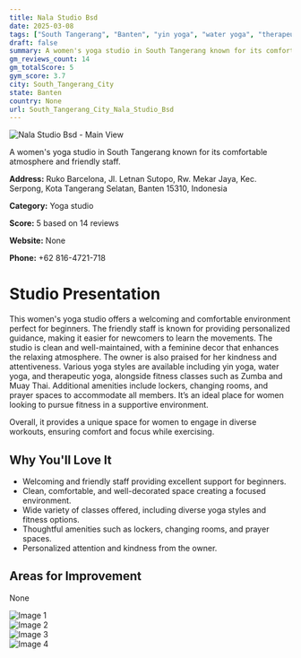 ```yaml
---
title: Nala Studio Bsd
date: 2025-03-08
tags: ["South Tangerang", "Banten", "yin yoga", "water yoga", "therapeutic yoga", "women-only", "clean", "South Tangerang City"]  
draft: false
summary: A women's yoga studio in South Tangerang known for its comfortable atmosphere and friendly staff.
gm_reviews_count: 14
gm_totalScore: 5
gym_score: 3.7
city: South_Tangerang_City
state: Banten
country: None
url: South_Tangerang_City_Nala_Studio_Bsd
---
```


<div className="aspect-[16/9] relative my-8">
  <img 
    src="https://lh5.googleusercontent.com/p/AF1QipN0EXlglPCCzVk_2NZlEKZhVJgXEb83Z6D33Cul=w1920-h1080-k-no"
    alt="Nala Studio Bsd - Main View"
    className="object-cover absolute inset-0 w-full h-full rounded-lg"
  />
</div>

A women's yoga studio in South Tangerang known for its comfortable atmosphere and friendly staff.

**Address:** Ruko Barcelona, Jl. Letnan Sutopo, Rw. Mekar Jaya, Kec. Serpong, Kota Tangerang Selatan, Banten 15310, Indonesia

**Category:** Yoga studio

**Score:** 5 based on 14 reviews

**Website:** None

**Phone:** +62 816-4721-718

# Studio Presentation

This women's yoga studio offers a welcoming and comfortable environment perfect for beginners. The friendly staff is known for providing personalized guidance, making it easier for newcomers to learn the movements. The studio is clean and well-maintained, with a feminine decor that enhances the relaxing atmosphere. The owner is also praised for her kindness and attentiveness. Various yoga styles are available including yin yoga, water yoga, and therapeutic yoga, alongside fitness classes such as Zumba and Muay Thai. Additional amenities include lockers, changing rooms, and prayer spaces to accommodate all members. It’s an ideal place for women looking to pursue fitness in a supportive environment.

Overall, it provides a unique space for women to engage in diverse workouts, ensuring comfort and focus while exercising.

## Why You'll Love It

- Welcoming and friendly staff providing excellent support for beginners.
- Clean, comfortable, and well-decorated space creating a focused environment.
- Wide variety of classes offered, including diverse yoga styles and fitness options.
- Thoughtful amenities such as lockers, changing rooms, and prayer spaces.
- Personalized attention and kindness from the owner.

## Areas for Improvement

None

<div className="grid grid-cols-1 xl:grid-cols-2 gap-4 my-8">
<div className="aspect-[4/3] relative"><img src="https://lh5.googleusercontent.com/p/AF1QipNH2JLhoYWGOcBzehb_P4VE8_EqmZ0rYzVzZNbo=w1920-h1080-k-no" alt="Image 1" className="object-cover absolute inset-0 w-full h-full rounded-lg" /></div>
<div className="aspect-[4/3] relative"><img src="https://lh5.googleusercontent.com/p/AF1QipMkSOERmG1hnVPA5XzPcvmXS9MTtPbQeHdG8C9R=w1920-h1080-k-no" alt="Image 2" className="object-cover absolute inset-0 w-full h-full rounded-lg" /></div>
<div className="aspect-[4/3] relative"><img src="https://lh5.googleusercontent.com/p/AF1QipNxklkSUyOx1tdjWK5CPYlS0sBMT5LF0PqHNrNj=w1920-h1080-k-no" alt="Image 3" className="object-cover absolute inset-0 w-full h-full rounded-lg" /></div>
<div className="aspect-[4/3] relative"><img src="https://lh5.googleusercontent.com/p/AF1QipOH1QS3HmObaAIR27tzD-ZthpI0PEiF-l-NGSma=w1920-h1080-k-no" alt="Image 4" className="object-cover absolute inset-0 w-full h-full rounded-lg" /></div>
</div>